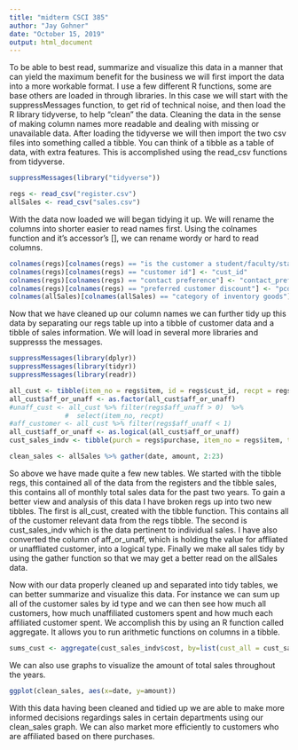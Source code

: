 ```yaml
---
title: "midterm CSCI 385"
author: "Jay Gohner"
date: "October 15, 2019"
output: html_document
---
```


To be able to best read, summarize and visualize this data in a manner that can yield the maximum benefit for the business we
will first import the data into a more workable format. I use a few different R functions, some are base others are loaded in
through libraries. In this case we will start with the suppressMessages function, to get rid of technical noise, and then 
load the R library tidyverse, to help "clean" the data. Cleaning the data in the sense of making column names more readable and
dealing with missing or unavailable data. After loading the tidyverse we will then import the two csv files into something
called a tibble. You can think of a tibble as a table of data, with extra features. This is accomplished using the
read_csv functions from tidyverse.
```r
suppressMessages(library("tidyverse"))

regs <- read_csv("register.csv")
allSales <- read_csv("sales.csv")
```
With the data now loaded we will began tidying it up. We will rename the columns into shorter easier to read names first. Using the colnames
function and it's accessor's [], we can rename wordy or hard to read columns.
```r
colnames(regs)[colnames(regs) == "is the customer a student/faculty/staff (0) or unaffiliated (1)"] <- "aff_unaff"
colnames(regs)[colnames(regs) == "customer id"] <- "cust_id"
colnames(regs)[colnames(regs) == "contact preference"] <- "contact_pref"
colnames(regs)[colnames(regs) == "preferred customer discount"] <- "pcd"
colnames(allSales)[colnames(allSales) == "category of inventory goods"] <- "category_inventory"
```
Now that we have cleaned up our column names we can further tidy up this data by separating our regs table up into a tibble of customer data
and a tibble of sales information. We will load in several more libraries and suppresss the messages.
```r
suppressMessages(library(dplyr))
suppressMessages(library(tidyr))
suppressMessages(library(readr))

all_cust <- tibble(item_no = regs$item, id = regs$cust_id, recpt = regs$receipt, contact = regs$contact_pref, news = regs$newsletter, gets_sales = regs$sales, cust_disc = regs$pcd, aff_or_unaff = regs$aff_unaff)
all_cust$aff_or_unaff <- as.factor(all_cust$aff_or_unaff)
#unaff_cust <- all_cust %>% filter(regs$aff_unaff > 0)  %>%
              #  select(item_no, recpt)
#aff_customer <- all_cust %>% filter(regs$aff_unaff < 1)
all_cust$aff_or_unaff <- as.logical(all_cust$aff_or_unaff)
cust_sales_indv <- tibble(purch = regs$purchase, item_no = regs$item, type_charge = regs$charge, cost = regs$price, cust_id = regs$cust_id)

clean_sales <- allSales %>% gather(date, amount, 2:23)
```
So above we have made quite a few new tables. We started with the tibble regs, this contained all of the data from the registers and the tibble sales, this contains all of monthly total sales data for
the past two years. To gain a better view and analysis of this data I have broken regs up into two new tibbles. The first is all_cust, created with the tibble function. This contains all of the customer relevant data from the regs tibble. The second is
cust_sales_indv which is the data pertinent to individual sales. I have also converted the column of aff_or_unaff, which is holding the value for affliated or unaffliated customer, into a logical type.
Finally we make all sales tidy by using the gather function so that we may get a better read on the allSales data.


Now with our data properly cleaned up and separated into tidy tables, we can better summarize and visualize this data.
For instance we can sum up all of the customer sales by id type and we can then see how much all customers, how much
unaffiliated customers spent and how much each affiliated customer spent.
We accomplish this by using an R function called aggregate. It allows you to run arithmetic functions on columns in a
tibble.
```r
sums_cust <- aggregate(cust_sales_indv$cost, by=list(cust_all = cust_sales_indv$cust_id), FUN=sum)
```
We can also use graphs to visualize the amount of total sales throughout the years.
```r
ggplot(clean_sales, aes(x=date, y=amount))
```
With this data having been cleaned and tidied up we are able to make more informed decisions regardings sales in certain
departments using our clean_sales graph. We can also market more efficiently to customers who are affiliated based on
there purchases.


